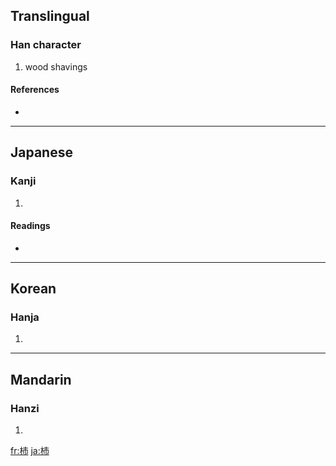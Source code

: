 ==Translingual==

===Han character===
{{Han char|rn=75|rad=木|as=04|sn=8|four=|canj=木十月 (DJB)}}

# wood shavings

====References====
* {{Han ref|kx=0513.080|dkj=14496|dj=0899.050|hdz=21165.050|uh=676E|ud=26478}}

----

==Japanese==

===Kanji===
{{ja-kanji|grade=|rs=木04}}

# {{defn|Japanese}}

====Readings====
* {{ja-readings|on=[[はい]] (hai)|kun=[[こけら]] (kokera)}}

----

==Korean==

===Hanja===
{{ko-hanja|hangeul=폐|eumhun=|rv=pye|mr=p'ye|y=phyey}}

# {{defn|Korean}}

----

==Mandarin==

===Hanzi===
{{cmn-hanzi|pin=[[bèi]] ([[bei4]]), [[fèi]] ([[fei4]])|wg=pei<sup>4</sup>, fei<sup>4</sup>}}

# {{defn|Mandarin}}

[[fr:杮]]
[[ja:杮]]